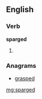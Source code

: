 ==English==

===Verb===
'''sparged'''

# {{past of|sparge}}

===Anagrams===
* [[grasped#English|grasped]]

[[mg:sparged]]
